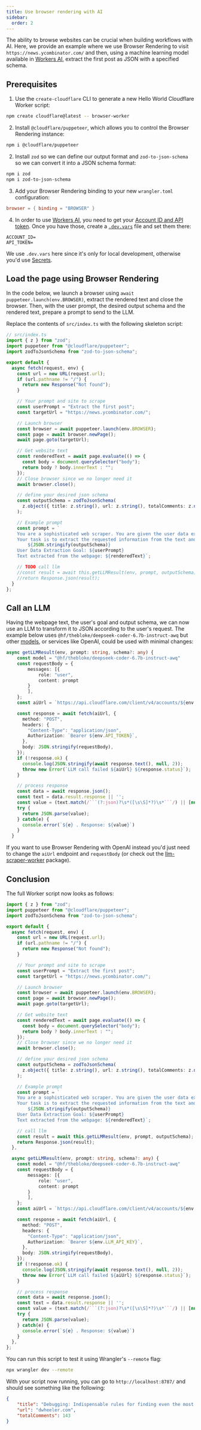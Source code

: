 ```yaml
---
title: Use browser rendering with AI
sidebar:
  order: 2
---
```



The ability to browse websites can be crucial when building workflows with AI. Here, we provide an example where we use Browser Rendering to visit 
`https://news.ycombinator.com/` and then, using a machine learning model available in [Workers AI](/workers-ai/), extract the first post as JSON with a specified schema.

## Prerequisites

1. Use the `create-cloudflare` CLI to generate a new Hello World Cloudflare Worker script:

```sh
npm create cloudflare@latest -- browser-worker
```

2. Install `@cloudflare/puppeteer`, which allows you to control the Browser Rendering instance:

```sh
npm i @cloudflare/puppeteer
```

2. Install `zod` so we can define our output format and `zod-to-json-schema` so we can convert it into a JSON schema format:

```sh
npm i zod
npm i zod-to-json-schema
```

3. Add your Browser Rendering binding to your new `wrangler.toml` configuration:

```toml
browser = { binding = "BROWSER" }
```

4.  In order to use [Workers AI](/workers-ai/), you need to get your [Account ID and API token](/get-started/rest-api/#1-get-api-token-and-account-id).
Once you have those, create a [`.dev.vars`](/workers/configuration/environment-variables/#add-environment-variables-via-wrangler) file and set them there:

```
ACCOUNT_ID=
API_TOKEN=
```

We use `.dev.vars` here since it's only for local development, otherwise you'd use [Secrets](/workers/configuration/secrets/).

## Load the page using Browser Rendering

In the code below, we launch a browser using `await puppeteer.launch(env.BROWSER)`, extract the rendered text and close the browser.
Then, with the user prompt, the desired output schema and the rendered text, prepare a prompt to send to the LLM.

Replace the contents of `src/index.ts` with the following skeleton script:

```ts
// src/index.ts
import { z } from "zod";
import puppeteer from "@cloudflare/puppeteer";
import zodToJsonSchema from "zod-to-json-schema";

export default {
  async fetch(request, env) {
    const url = new URL(request.url);
    if (url.pathname != "/") {
      return new Response("Not found");
    }

    // Your prompt and site to scrape
    const userPrompt = "Extract the first post";
    const targetUrl = "https://news.ycombinator.com/";

    // Launch browser
    const browser = await puppeteer.launch(env.BROWSER);
    const page = await browser.newPage();
    await page.goto(targetUrl);

    // Get website text
    const renderedText = await page.evaluate(() => {
      const body = document.querySelector("body");
      return body ? body.innerText : "";
    });
    // Close browser since we no longer need it
    await browser.close();

    // define your desired json schema
    const outputSchema = zodToJsonSchema(
      z.object({ title: z.string(), url: z.string(), totalComments: z.number() })
    );

    // Example prompt
    const prompt = `
    You are a sophisticated web scraper. You are given the user data extraction goal and the JSON schema for the output data format.
    Your task is to extract the requested information from the text and output it in the specified JSON schema format:
        ${JSON.stringify(outputSchema)}
    User Data Extraction Goal: ${userPrompt}
    Text extracted from the webpage: ${renderedText}`;

    // TODO call llm
    //const result = await this.getLLMResult(env, prompt, outputSchema);
    //return Response.json(result);
  }
};
```

## Call an LLM

Having the webpage text, the user's goal and output schema, we can now use an LLM to transform it to JSON according to the user's request.
The example below uses `@hf/thebloke/deepseek-coder-6.7b-instruct-awq` but other [models](/workers-ai/models/), or services like OpenAI, could be used with minimal changes:

```ts
async getLLMResult(env, prompt: string, schema?: any) {
    const model = "@hf/thebloke/deepseek-coder-6.7b-instruct-awq"
    const requestBody = {
        messages: [{
            role: "user",
            content: prompt
        }
        ],
    };
    const aiUrl = `https://api.cloudflare.com/client/v4/accounts/${env.ACCOUNT_ID}/ai/run/${model}`

    const response = await fetch(aiUrl, {
      method: "POST",
      headers: {
        "Content-Type": "application/json",
        Authorization: `Bearer ${env.API_TOKEN}`,
      },
      body: JSON.stringify(requestBody),
    });
    if (!response.ok) {
      console.log(JSON.stringify(await response.text(), null, 2));
      throw new Error(`LLM call failed ${aiUrl} ${response.status}`);
    }

    // process response
    const data = await response.json();
    const text = data.result.response || '';
    const value = (text.match(/```(?:json)?\s*([\s\S]*?)\s*```/) || [null, text])[1];
    try {
      return JSON.parse(value);
    } catch(e) {
      console.error(`${e} . Response: ${value}`)
    }
  }
```

If you want to use Browser Rendering with OpenAI instead you'd just need to change the `aiUrl` endpoint and `requestBody` (or check out the [llm-scraper-worker](https://www.npmjs.com/package/llm-scraper-worker) package).

## Conclusion

The full Worker script now looks as follows:

```ts
import { z } from "zod";
import puppeteer from "@cloudflare/puppeteer";
import zodToJsonSchema from "zod-to-json-schema";

export default {
  async fetch(request, env) {
    const url = new URL(request.url);
    if (url.pathname != "/") {
      return new Response("Not found");
    }

    // Your prompt and site to scrape
    const userPrompt = "Extract the first post";
    const targetUrl = "https://news.ycombinator.com/";

    // Launch browser
    const browser = await puppeteer.launch(env.BROWSER);
    const page = await browser.newPage();
    await page.goto(targetUrl);

    // Get website text
    const renderedText = await page.evaluate(() => {
      const body = document.querySelector("body");
      return body ? body.innerText : "";
    });
    // Close browser since we no longer need it
    await browser.close();

    // define your desired json schema
    const outputSchema = zodToJsonSchema(
      z.object({ title: z.string(), url: z.string(), totalComments: z.number() })
    );

    // Example prompt
    const prompt = `
    You are a sophisticated web scraper. You are given the user data extraction goal and the JSON schema for the output data format.
    Your task is to extract the requested information from the text and output it in the specified JSON schema format:
        ${JSON.stringify(outputSchema)}
    User Data Extraction Goal: ${userPrompt}
    Text extracted from the webpage: ${renderedText}`;

    // call llm
    const result = await this.getLLMResult(env, prompt, outputSchema);
    return Response.json(result);
  },

  async getLLMResult(env, prompt: string, schema?: any) {
    const model = "@hf/thebloke/deepseek-coder-6.7b-instruct-awq"
    const requestBody = {
        messages: [{
            role: "user",
            content: prompt
        }
        ],
    };
    const aiUrl = `https://api.cloudflare.com/client/v4/accounts/${env.ACCOUNT_ID}/ai/run/${model}`

    const response = await fetch(aiUrl, {
      method: "POST",
      headers: {
        "Content-Type": "application/json",
        Authorization: `Bearer ${env.LLM_API_KEY}`,
      },
      body: JSON.stringify(requestBody),
    });
    if (!response.ok) {
      console.log(JSON.stringify(await response.text(), null, 2));
      throw new Error(`LLM call failed ${aiUrl} ${response.status}`);
    }

    // process response
    const data = await response.json();
    const text = data.result.response || '';
    const value = (text.match(/```(?:json)?\s*([\s\S]*?)\s*```/) || [null, text])[1];
    try {
      return JSON.parse(value);
    } catch(e) {
      console.error(`${e} . Response: ${value}`)
    }
  },
};


```

You can run this script to test it using Wrangler's `--remote` flag:

```sh
npx wrangler dev --remote
```

With your script now running, you can go to `http://localhost:8787/` and should see something like the following:

```json
{
    "title": "Debugging: Indispensable rules for finding even the most elusive problems",
    "url": "dwheeler.com",
    "totalComments": 143
}
```